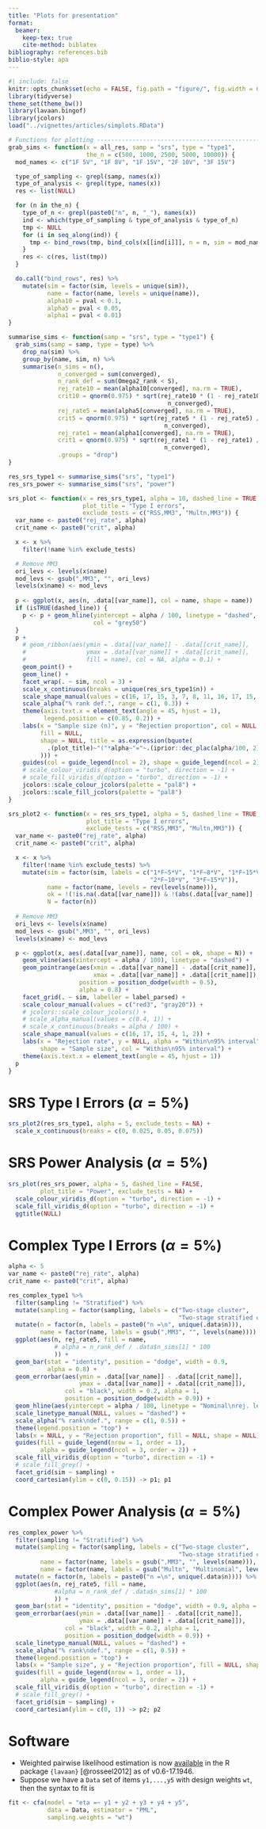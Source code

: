 ```yaml
---
title: "Plots for presentation"
format: 
  beamer:
    keep-tex: true
    cite-method: biblatex
bibliography: references.bib
biblio-style: apa
---
```


```r
#| include: false
knitr::opts_chunk$set(echo = FALSE, fig.path = "figure/", fig.width = 6.5, fig.height = 4.5, out.width = "100%", warning = FALSE)
library(tidyverse)
theme_set(theme_bw())
library(lavaan.bingof)
library(jcolors)
load("../vignettes/articles/simplots.RData")

# Functions for plotting -------------------------------------------------------
grab_sims <- function(x = all_res, samp = "srs", type = "type1",
                      the_n = c(500, 1000, 2500, 5000, 10000)) {
  mod_names <- c("1F 5V", "1F 8V", "1F 15V", "2F 10V", "3F 15V")

  type_of_sampling <- grepl(samp, names(x))
  type_of_analysis <- grepl(type, names(x))
  res <- list(NULL)

  for (n in the_n) {
    type_of_n <- grepl(paste0("n", n, "_"), names(x))
    ind <- which(type_of_sampling & type_of_analysis & type_of_n)
    tmp <- NULL
    for (i in seq_along(ind)) {
      tmp <- bind_rows(tmp, bind_cols(x[[ind[i]]], n = n, sim = mod_names[i]))
    }
    res <- c(res, list(tmp))
  }

  do.call("bind_rows", res) %>%
    mutate(sim = factor(sim, levels = unique(sim)),
           name = factor(name, levels = unique(name)),
           alpha10 = pval < 0.1,
           alpha5 = pval < 0.05,
           alpha1 = pval < 0.01)
}

summarise_sims <- function(samp = "srs", type = "type1") {
  grab_sims(samp = samp, type = type) %>%
    drop_na(sim) %>%
    group_by(name, sim, n) %>%
    summarise(n_sims = n(),
              n_converged = sum(converged),
              n_rank_def = sum(Omega2_rank < S),
              rej_rate10 = mean(alpha10[converged], na.rm = TRUE),
              crit10 = qnorm(0.975) * sqrt(rej_rate10 * (1 - rej_rate10) /
                                             n_converged),
              rej_rate5 = mean(alpha5[converged], na.rm = TRUE),
              crit5 = qnorm(0.975) * sqrt(rej_rate5 * (1 - rej_rate5) /
                                            n_converged),
              rej_rate1 = mean(alpha1[converged], na.rm = TRUE),
              crit1 = qnorm(0.975) * sqrt(rej_rate1 * (1 - rej_rate1) /
                                            n_converged),
              .groups = "drop")
}

res_srs_type1 <- summarise_sims("srs", "type1")
res_srs_power <- summarise_sims("srs", "power")

srs_plot <- function(x = res_srs_type1, alpha = 10, dashed_line = TRUE,
                     plot_title = "Type I errors",
                     exclude_tests = c("RSS,MM3", "Multn,MM3")) {
  var_name <- paste0("rej_rate", alpha)
  crit_name <- paste0("crit", alpha)

  x <- x %>%
    filter(!name %in% exclude_tests)

  # Remove MM3
  ori_levs <- levels(x$name)
  mod_levs <- gsub(",MM3", "", ori_levs)
  levels(x$name) <- mod_levs
  
  p <- ggplot(x, aes(n, .data[[var_name]], col = name, shape = name))
  if (isTRUE(dashed_line)) {
    p <- p + geom_hline(yintercept = alpha / 100, linetype = "dashed",
                        col = "grey50")
  }
  p +
    # geom_ribbon(aes(ymin = .data[[var_name]] - .data[[crit_name]],
    #                 ymax = .data[[var_name]] + .data[[crit_name]],
    #                 fill = name), col = NA, alpha = 0.1) +
    geom_point() +
    geom_line() +
    facet_wrap(. ~ sim, ncol = 3) +
    scale_x_continuous(breaks = unique(res_srs_type1$n)) +
    scale_shape_manual(values = c(16, 17, 15, 3, 7, 8, 11, 16, 17, 15, 3, 7)) +
    scale_alpha("% rank def.", range = c(1, 0.3)) +
    theme(axis.text.x = element_text(angle = 45, hjust = 1),
          legend.position = c(0.85, 0.2)) +
    labs(x = "Sample size (n)", y = "Rejection proportion", col = NULL,
         fill = NULL,
         shape = NULL, title = as.expression(bquote(
           .(plot_title)~"("*alpha~"="~.(iprior::dec_plac(alpha/100, 2))*")"
         ))) +
    guides(col = guide_legend(ncol = 2), shape = guide_legend(ncol = 2)) +
    # scale_colour_viridis_d(option = "turbo", direction = -1) +
    # scale_fill_viridis_d(option = "turbo", direction = -1) +
    jcolors::scale_colour_jcolors(palette = "pal8") +
    jcolors::scale_fill_jcolors(palette = "pal8")
}

srs_plot2 <- function(x = res_srs_type1, alpha = 5, dashed_line = TRUE,
                      plot_title = "Type I errors",
                      exclude_tests = c("RSS,MM3", "Multn,MM3")) {
  var_name <- paste0("rej_rate", alpha)
  crit_name <- paste0("crit", alpha)

  x <- x %>%
    filter(!name %in% exclude_tests) %>%
    mutate(sim = factor(sim, labels = c("1*F~5*V", "1*F~8*V", "1*F~15*V",
                                        "2*F~10*V", "3*F~15*V")),
           name = factor(name, levels = rev(levels(name))),
           ok = !(!is.na(.data[[var_name]]) & !(abs(.data[[var_name]] - alpha / 100) < .data[[crit_name]])),
           N = factor(n))
  
  # Remove MM3
  ori_levs <- levels(x$name)
  mod_levs <- gsub(",MM3", "", ori_levs)
  levels(x$name) <- mod_levs

  p <- ggplot(x, aes(.data[[var_name]], name, col = ok, shape = N)) +
    geom_vline(aes(xintercept = alpha / 100), linetype = "dashed") +
    geom_pointrange(aes(xmin = .data[[var_name]] - .data[[crit_name]],
                        xmax = .data[[var_name]] + .data[[crit_name]]),
                    position = position_dodge(width = 0.5),
                    alpha = 0.8) +
    facet_grid(. ~ sim, labeller = label_parsed) +
    scale_colour_manual(values = c("red3", "gray20")) +
    # jcolors::scale_colour_jcolors() +
    # scale_alpha_manual(values = c(0.4, 1)) +
    # scale_x_continuous(breaks = alpha / 100) +
    scale_shape_manual(values = c(16, 17, 15, 4, 1, 2)) +
    labs(x = "Rejection rate", y = NULL, alpha = "Within\n95% interval",
         shape = "Sample size", col = "Within\n95% interval") +
    theme(axis.text.x = element_text(angle = 45, hjust = 1))
  p
}
```

# SRS Type I Errors ($\alpha=5\%$)

```r
srs_plot2(res_srs_type1, alpha = 5, exclude_tests = NA) +
  scale_x_continuous(breaks = c(0, 0.025, 0.05, 0.075))
```

# SRS Power Analysis ($\alpha=5\%$)

```r
srs_plot(res_srs_power, alpha = 5, dashed_line = FALSE,
         plot_title = "Power", exclude_tests = NA) +
  scale_colour_viridis_d(option = "turbo", direction = -1) +
  scale_fill_viridis_d(option = "turbo", direction = -1) +
  ggtitle(NULL)
```

# Complex Type I Errors ($\alpha=5\%$)

```r
alpha <- 5
var_name <- paste0("rej_rate", alpha)
crit_name <- paste0("crit", alpha)

res_complex_type1 %>%
  filter(sampling != "Stratified") %>%
  mutate(sampling = factor(sampling, labels = c("Two-stage cluster",
                                                "Two-stage stratified cluster"))) %>%
  mutate(n = factor(n, labels = paste0("n =\n", unique(.data$n))),
         name = factor(name, labels = gsub(",MM3", "", levels(name)))) %>%
  ggplot(aes(n, rej_rate5, fill = name,
             # alpha = n_rank_def / .data$n_sims[1] * 100
             )) +
  geom_bar(stat = "identity", position = "dodge", width = 0.9,
           alpha = 0.8) +
  geom_errorbar(aes(ymin = .data[[var_name]] - .data[[crit_name]],
                    ymax = .data[[var_name]] + .data[[crit_name]]),
                col = "black", width = 0.2, alpha = 1,
                position = position_dodge(width = 0.9)) +
  geom_hline(aes(yintercept = alpha / 100, linetype = "Nominal\nrej. level")) +
  scale_linetype_manual(NULL, values = "dashed") +
  scale_alpha("% rank\ndef.", range = c(1, 0.5)) +
  theme(legend.position = "top") +
  labs(x = NULL, y = "Rejection proportion", fill = NULL, shape = NULL) +
  guides(fill = guide_legend(nrow = 1, order = 1),
         alpha = guide_legend(ncol = 3, order = 2)) +
  scale_fill_viridis_d(option = "turbo", direction = -1) +
  # scale_fill_grey() +
  facet_grid(sim ~ sampling) +
  coord_cartesian(ylim = c(0, 0.15)) -> p1; p1
```

# Complex Power Analysis ($\alpha=5\%$)

```r
res_complex_power %>%
  filter(sampling != "Stratified") %>%
  mutate(sampling = factor(sampling, labels = c("Two-stage cluster",
                                                "Two-stage stratified cluster")),
         name = factor(name, labels = gsub(",MM3", "", levels(name))),
         name = factor(name, labels = gsub("Multn", "Multinomial", levels(name)))) %>%
  mutate(n = factor(n, labels = paste0("n =\n", unique(.data$n)))) %>%
  ggplot(aes(n, rej_rate5, fill = name,
             #alpha = n_rank_def / .data$n_sims[1] * 100
             )) +
  geom_bar(stat = "identity", position = "dodge", width = 0.9, alpha = 0.8) +
  geom_errorbar(aes(ymin = .data[[var_name]] - .data[[crit_name]],
                    ymax = .data[[var_name]] + .data[[crit_name]]),
                col = "black", width = 0.2, alpha = 1,
                position = position_dodge(width = 0.9)) +
  scale_linetype_manual(NULL, values = "dashed") +
  scale_alpha("% rank\ndef.", range = c(1, 0.5)) +
  theme(legend.position = "top") +
  labs(x = "Sample size", y = "Rejection proportion", fill = NULL, shape = NULL) +
  guides(fill = guide_legend(nrow = 1, order = 1),
         alpha = guide_legend(ncol = 3, order = 2)) +
  scale_fill_viridis_d(option = "turbo", direction = -1) +
  # scale_fill_grey() +
  facet_grid(sim ~ sampling) +
  coord_cartesian(ylim = c(0, 1)) -> p2; p2
```

# Software

-   Weighted pairwise likelihood estimation is now [available](https://github.com/yrosseel/lavaan/pull/308) in the R package `{lavaan}` [@rosseel2012] as of v0.6-17.1946.
-   Suppose we have a `Data` set of items `y1,...,y5` with design weights `wt`, then the syntax to fit is

``` r
fit <- cfa(model = "eta =~ y1 + y2 + y3 + y4 + y5", 
           data = Data, estimator = "PML", 
           sampling.weights = "wt")
```
